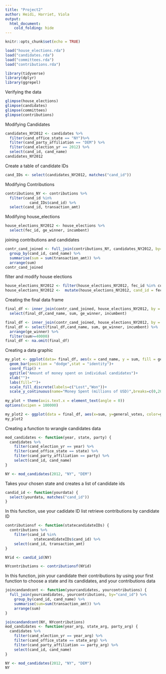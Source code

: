 ```yaml
---
title: "Project2"
author: Heidi, Harriet, Viola 
output: 
  html_document:
    cold_folding: hide
---
```

```r
knitr::opts_chunk$set(echo = TRUE)
```

```r
load("house_elections.rda")
load("candidates.rda")
load("committees.rda")
load("contributions.rda")
```


```r
library(tidyverse)
library(dplyr)
library(ggrepel)
```


Verifying the data
```r
glimpse(house_elections)
glimpse(candidates)
glimpse(committees)
glimpse(contributions)
```

Modifying Candidates
```r
candidates_NY2012 <- candidates %>%
  filter(cand_office_state == "NY")%>%
  filter(cand_party_affiliation == "DEM") %>%
  filter(cand_election_yr == 2012) %>%
  select(cand_id, cand_name)
candidates_NY2012
```

Create a table of candidate IDs
```r
cand_IDs <- select(candidates_NY2012, matches("cand_id"))
```

Modifying Contributions
```r
contributions_NY <- contributions %>% 
  filter(cand_id %in%
           cand_IDs$cand_id) %>%
  select(cand_id, transaction_amt)
```


Modifying house_elections
```r
house_elections_NY2012 <- house_elections %>%
  select(fec_id, ge_winner, incumbent)
```

joining contributions and candidates
```r
contr_cand_joined <- full_join(contributions_NY, candidates_NY2012, by= "cand_id") %>%
  group_by(cand_id, cand_name) %>%
  summarise(sum = sum(transaction_amt)) %>%
  arrange(sum)
contr_cand_joined
```


filter and modify house elections
```r
house_elections_NY2012 <- filter(house_elections_NY2012, fec_id %in% contr_cand_joined$cand_id)
house_elections_NY2012 <-  mutate(house_elections_NY2012, cand_id = fec_id )
```

Creating the final data frame
```r
final_df <- inner_join(contr_cand_joined, house_elections_NY2012, by = "cand_id") %>% 
  select(final_df,cand_name, sum, ge_winner, incumbent)

final_df <- inner_join(contr_cand_joined, house_elections_NY2012, by = "cand_id")
final_df <- select(final_df,cand_name, sum, ge_winner, incumbent) %>%
  arrange(ge_winner) %>%
  filter(sum>=40000)
final_df <- na.omit(final_df)
```

Creating a data graphic
```r

my_plot <- ggplot(data= final_df, aes(x = cand_name, y = sum, fill = ge_winner)) + facet_wrap(~incumbent) +
  geom_bar(position = "dodge",stat = "identity")+
  coord_flip() +
  ggtitle("Amount of money spent on individual candidates")+
  xlab("")+
  labs(fill="")+
  scale_fill_discrete(labels=c("Lost","Won"))+
  scale_y_continuous(name="Money Spent (millions of USD)",breaks=c(0,2000000,4000000),labels=c("0$", "2,000,000$", "4,000,000$"))
  
my_plot + theme(axis.text.x = element_text(angle = 0)) 
options(scipen = 100000)

```

```r
my_plot2 <- ggplot(data = final_df, aes(x=sum, y=general_votes, color=ge_winner)) + geom_point()
my_plot2
```

Creating a function to wrangle candidates data
```r

mod_candidates <- function(year, state, party) {
  candidates %>%
    filter(cand_election_yr == year) %>%
    filter(cand_office_state == state) %>%
    filter(cand_party_affiliation == party) %>%
    select(cand_id, cand_name) 
}
```

```r
NY <- mod_candidates(2012, "NY", "DEM")
```

Takes your chosen state and creates a list of candidate ids
```r
candid_id <- function(yourdata) {
  select(yourdata, matches("cand_id"))
}
```

In this function, use your cadidate ID list retrieve contributions by candidate ID
```r
contributionsf <- function(statecandidateIDs) {
  contributions %>%
    filter(cand_id %in%
             statecandidateIDs$cand_id) %>%
    select(cand_id, transaction_amt)
}
```

```r
NYid <- candid_id(NY)
```

```r
NYcontributions <- contributionsf(NYid)
```

In this function, join your candidate their contributions by using your first function to choose a state and its candidates, and your contributions data
```r
joincandandcont <- function(yourcandidates, yourcontributions) {
  full_join(yourcandidates, yourcontributions, by="cand_id") %>%
    group_by(cand_id, cand_name) %>%
    summarise(sum=sum(transaction_amt)) %>%
    arrange(sum)
}
```

```r
joincandandcont(NY, NYcontributions)
mod_candidates <- function(year_arg, state_arg, party_arg) {
  candidates %>%
    filter(cand_election_yr == year_arg) %>%
    filter(cand_office_state == state_arg) %>%
    filter(cand_party_affiliation == party_arg) %>%
    select(cand_id, cand_name) 
}
```

```r
NY <- mod_candidates(2012, "NY", "DEM")
NY

```
